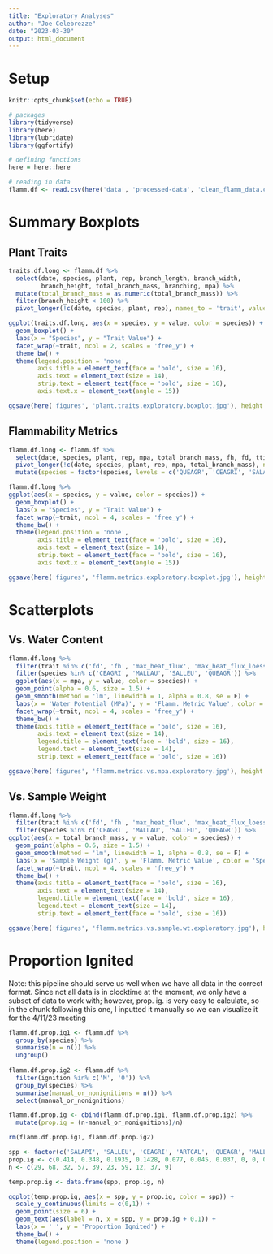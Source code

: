 ```yaml
---
title: "Exploratory Analyses"
author: "Joe Celebrezze"
date: "2023-03-30"
output: html_document
---
```


# Setup
```r
knitr::opts_chunk$set(echo = TRUE)

# packages
library(tidyverse)
library(here)
library(lubridate)
library(ggfortify)

# defining functions
here = here::here

# reading in data
flamm.df <- read.csv(here('data', 'processed-data', 'clean_flamm_data.csv'))
```

# Summary Boxplots
## Plant Traits
```r
traits.df.long <- flamm.df %>% 
  select(date, species, plant, rep, branch_length, branch_width,
         branch_height, total_branch_mass, branching, mpa) %>% 
  mutate(total_branch_mass = as.numeric(total_branch_mass)) %>% 
  filter(branch_height < 100) %>% 
  pivot_longer(!c(date, species, plant, rep), names_to = 'trait', values_to = 'value')

ggplot(traits.df.long, aes(x = species, y = value, color = species)) +
  geom_boxplot() +
  labs(x = "Species", y = "Trait Value") +
  facet_wrap(~trait, ncol = 2, scales = 'free_y') +
  theme_bw() +
  theme(legend.position = 'none',
        axis.title = element_text(face = 'bold', size = 16),
        axis.text = element_text(size = 14),
        strip.text = element_text(face = 'bold', size = 16),
        axis.text.x = element_text(angle = 15))

ggsave(here('figures', 'plant.traits.exploratory.boxplot.jpg'), height = 10, width = 16)
```

## Flammability Metrics
```r
flamm.df.long <- flamm.df %>% 
  select(date, species, plant, rep, mpa, total_branch_mass, fh, fd, tti, pfg, gd, gti, ttfg, max_temp, max_heat_flux, max_heat_flux_loessCH7, max_heat_flux_loessCH8) %>% 
  pivot_longer(!c(date, species, plant, rep, mpa, total_branch_mass), names_to = 'trait', values_to = 'value') %>% 
  mutate(species = factor(species, levels = c('QUEAGR', 'CEAGRI', 'SALAPI', 'MALLAU', 'EUCGLO', 'SALLEU', 'ERIKAR', 'HETARB')))

flamm.df.long %>% 
ggplot(aes(x = species, y = value, color = species)) +
  geom_boxplot() +
  labs(x = "Species", y = "Trait Value") +
  facet_wrap(~trait, ncol = 4, scales = 'free_y') +
  theme_bw() +
  theme(legend.position = 'none',
        axis.title = element_text(face = 'bold', size = 16),
        axis.text = element_text(size = 14),
        strip.text = element_text(face = 'bold', size = 16),
        axis.text.x = element_text(angle = 15))

ggsave(here('figures', 'flamm.metrics.exploratory.boxplot.jpg'), height = 12, width = 20)
```

# Scatterplots
## Vs. Water Content
```r
flamm.df.long %>% 
  filter(trait %in% c('fd', 'fh', 'max_heat_flux', 'max_heat_flux_loessCH7', 'max_heat_flux_loessCH8', 'max_temp', 'pfg', 'tti')) %>% 
  filter(species %in% c('CEAGRI', 'MALLAU', 'SALLEU', 'QUEAGR')) %>% 
  ggplot(aes(x = mpa, y = value, color = species)) +
  geom_point(alpha = 0.6, size = 1.5) +
  geom_smooth(method = 'lm', linewidth = 1, alpha = 0.8, se = F) +
  labs(x = 'Water Potential (MPa)', y = 'Flamm. Metric Value', color = 'Species')  +
  facet_wrap(~trait, ncol = 4, scales = 'free_y') +
  theme_bw() +
  theme(axis.title = element_text(face = 'bold', size = 16),
        axis.text = element_text(size = 14),
        legend.title = element_text(face = 'bold', size = 16),
        legend.text = element_text(size = 14),
        strip.text = element_text(face = 'bold', size = 16))

ggsave(here('figures', 'flamm.metrics.vs.mpa.exploratory.jpg'), height = 12, width = 20)
```

## Vs. Sample Weight
```r
flamm.df.long %>% 
  filter(trait %in% c('fd', 'fh', 'max_heat_flux', 'max_heat_flux_loessCH7', 'max_heat_flux_loessCH8', 'max_temp', 'pfg', 'tti')) %>% 
  filter(species %in% c('CEAGRI', 'MALLAU', 'SALLEU', 'QUEAGR')) %>% 
ggplot(aes(x = total_branch_mass, y = value, color = species)) +
  geom_point(alpha = 0.6, size = 1.5) +
  geom_smooth(method = 'lm', linewidth = 1, alpha = 0.8, se = F) +
  labs(x = 'Sample Weight (g)', y = 'Flamm. Metric Value', color = 'Species')  +
  facet_wrap(~trait, ncol = 4, scales = 'free_y') +
  theme_bw() +
  theme(axis.title = element_text(face = 'bold', size = 16),
        axis.text = element_text(size = 14),
        legend.title = element_text(face = 'bold', size = 16),
        legend.text = element_text(size = 14),
        strip.text = element_text(face = 'bold', size = 16))

ggsave(here('figures', 'flamm.metrics.vs.sample.wt.exploratory.jpg'), height = 12, width = 20)
```

# Proportion Ignited
Note: this pipeline should serve us well when we have all data in the correct format. Since not all data is in clocktime at the moment, we only have a subset of data to work with; however, prop. ig. is very easy to calculate, so in the chunk following this one, I inputted it manually so we can visualize it for the 4/11/23 meeting
```r
flamm.df.prop.ig1 <- flamm.df %>% 
  group_by(species) %>%
  summarise(n = n()) %>% 
  ungroup() 
  
flamm.df.prop.ig2 <- flamm.df %>% 
  filter(ignition %in% c('M', '0')) %>% 
  group_by(species) %>% 
  summarise(manual_or_nonignitions = n()) %>% 
  select(manual_or_nonignitions)

flamm.df.prop.ig <- cbind(flamm.df.prop.ig1, flamm.df.prop.ig2) %>% 
  mutate(prop.ig = (n-manual_or_nonignitions)/n)

rm(flamm.df.prop.ig1, flamm.df.prop.ig2)
```

```r
spp <- factor(c('SALAPI', 'SALLEU', 'CEAGRI', 'ARTCAL', 'QUEAGR', 'MALLAU', 'ERIKAR', 'HETARB', 'IRIDOU', 'MANDEN'), levels = c('SALAPI', 'SALLEU', 'CEAGRI', 'ARTCAL', 'QUEAGR', 'MALLAU', 'ERIKAR', 'HETARB', 'IRIDOU', 'MANDEN'))
prop.ig <- c(0.414, 0.348, 0.1935, 0.1428, 0.077, 0.045, 0.037, 0, 0, 0)
n <- c(29, 68, 32, 57, 39, 23, 59, 12, 37, 9)

temp.prop.ig <- data.frame(spp, prop.ig, n)

ggplot(temp.prop.ig, aes(x = spp, y = prop.ig, color = spp)) +
  scale_y_continuous(limits = c(0,1)) +
  geom_point(size = 6) +
  geom_text(aes(label = n, x = spp, y = prop.ig + 0.1)) +
  labs(x = ' ', y = 'Proportion Ignited') +
  theme_bw() + 
  theme(legend.position = 'none')
```

